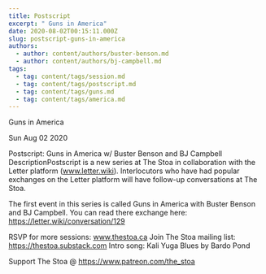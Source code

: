 ```yaml
---
title: Postscript
excerpt: " Guns in America"
date: 2020-08-02T00:15:11.000Z
slug: postscript-guns-in-america
authors:
  - author: content/authors/buster-benson.md
  - author: content/authors/bj-campbell.md
tags:
  - tag: content/tags/session.md
  - tag: content/tags/postscript.md
  - tag: content/tags/guns.md
  - tag: content/tags/america.md
---
```




 Guns in America

Sun Aug 02 2020

Postscript: Guns in America w/ Buster Benson and BJ Campbell
DescriptionPostscript is a new series at The Stoa in collaboration with the Letter platform (www.letter.wiki). Interlocutors who have had popular exchanges on the Letter platform will have follow-up conversations at The Stoa.

The first event in this series is called Guns in America with Buster Benson and BJ Campbell. You can read there exchange here: https://letter.wiki/conversation/129

RSVP for more sessions: www.thestoa.ca
Join The Stoa mailing list: https://thestoa.substack.com
Intro song: Kali Yuga Blues by Bardo Pond

Support The Stoa @ https://www.patreon.com/the_stoa


